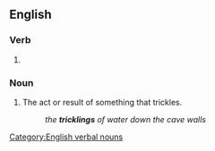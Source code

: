 ==English==

===Verb===
{{head|en|verb form}}

# {{present participle of|en|trickle|nocat=1}}

===Noun===
{{en-noun}}

# The act or result of something that trickles.
#: ''the '''tricklings''' of water down the cave walls''

[[Category:English verbal nouns]]